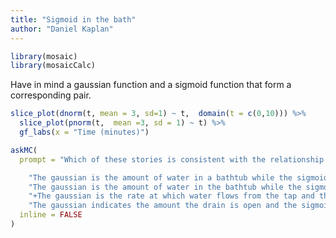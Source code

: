 ```yaml
---
title: "Sigmoid in the bath"
author: "Daniel Kaplan"
---
```


```r

library(mosaic)
library(mosaicCalc)
```


Have in mind a gaussian function and a sigmoid function that form a corresponding pair.

```r
slice_plot(dnorm(t, mean = 3, sd=1) ~ t,  domain(t = c(0,10))) %>%
  slice_plot(pnorm(t,  mean =3, sd = 1) ~ t) %>%
  gf_labs(x = "Time (minutes)")
```


```r
askMC(
  prompt = "Which of these stories is consistent with the relationship between a gaussian and its corresponding sigmoid?",

    "The gaussian is the amount of water in a bathtub while the sigmoid is the time you spend in the bath." = "",
    "The gaussian is the amount of water in the bathtub while the sigmoid is the rate at which water flows from the tap." = "You turn the tap on and off after a while. That's not what the sigmoid looks like.",
    "+The gaussian is the rate at which water flows from the tap and the sigmoid is the amount of water in the bathtub.+" = "",
    "The gaussian indicates the amount the drain is open and the sigmoid is the amount of water in the bathtub." = "Shouldn't the amount of water go down when the drain is open?",
  inline = FALSE
)
```

